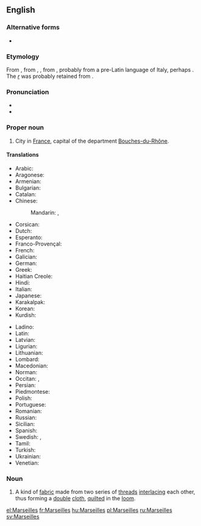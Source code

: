 ==English==
{{wikipedia}}

===Alternative forms===
* {{l|en|Marseille}}

===Etymology===
From {{etyl|fr|en}} {{term|Marseille|lang=fr}}, from {{etyl|la|en}} {{term|Massilia|lang=la}}, {{term|Marsilia|lang=la}}, from {{etyl|grc|en}} {{term|Μασσαλία|lang=grc}}, probably from a pre-Latin language of Italy, perhaps {{etyl|lij|en}} {{term|mas|lang=lij||spring}}. The ''[[r]]'' was probably retained from {{etyl|ar|en}} {{term|مَرْسَى|lang=ar||harbor}}.

{{rfe|where did the English ''-s'' come from?|lang=en}}

===Pronunciation===
* {{IPA|/mɑː(ɹ)ˈseɪ(l)(z)/|lang=en}}
* {{rhymes|eɪlz|lang=en}}

===Proper noun===
{{en-proper noun}}

# City in [[France]], capital of the department [[Bouches-du-Rhône]].

====Translations====
{{trans-top|city in France}}
* Arabic: {{t|ar|مَرْسِيلْيَا|f}}
* Aragonese: {{t|an|Marsiella}}
* Armenian: {{t|hy|Մարսել}}
* Bulgarian: {{t|bg|Марсилия|f|tr=Marsílija|sc=Cyrl}}
* Catalan: {{t+|ca|Marsella|f}}
* Chinese:
*: Mandarin: {{t|cmn|馬賽|sc=Hani}}, {{t+|cmn|马赛|tr=Mǎsài|sc=Hani}}
* Corsican: {{t|co|Marseglia}}
* Dutch: {{t|nl|Marseille|n}}
* Esperanto: {{t|eo|Marsejlo}}
* Franco-Provençal: {{t|frp|Marselye}}
* French: {{t+|fr|Marseille|m}}
* Galician: {{t+|gl|Marsella|f}}
* German: {{t+|de|Marseille|n}}
* Greek: {{t+|el|Μασσαλία|f}}
* Haitian Creole: {{t|ht|Masey}}
* Hindi: {{t|hi|मार्सैय|sc=Deva}}
* Italian: {{t+|it|Marsiglia|f}}
* Japanese: {{t|ja|マルセイユ|tr=Maruseiyu|sc=Jpan}}
* Karakalpak: {{t|kaa|Marsel}}
* Korean: {{t|ko|마르세이유|tr=Mareuseiyu|sc=Kore}}
* Kurdish: {{t|ku|Masêy|sc=ku-Arab}}
{{trans-mid}}
* Ladino: {{t|lad|Marseya}}
* Latin: {{t|la|Massilia|f}}
* Latvian: {{t|lv|Marseļa|f}}
* Ligurian: {{t|lij|Marseggia}}
* Lithuanian: {{t|lt|Marselis|m}}
* Lombard: {{t|lmo|Marseja}}
* Macedonian: {{t|mk|Марсеј|m|tr=Marséj}}
* Norman: {{t|nrf|Marsêle}}
* Occitan: {{t+|oc|Marselha|f}}, {{qualifier|Mistralian}} {{t|oc|Marsiho|f}}
* Persian: {{t|fa|مارسی|tr=mârsey|sc=fa-Arab}}
* Piedmontese: {{t|pms|Marsèja}}
* Polish: {{t+|pl|Marsylia|f}}
* Portuguese: {{t|pt|Marselha|f}}
* Romanian: {{t+|ro|Marsilia|f}}
* Russian: {{t+|ru|Марсе́ль|m}}
* Sicilian: {{t|scn|Marsigghia|f}}
* Spanish: {{t+|es|Marsella|f}}
* Swedish: {{t+|sv|Marseille|n}}, {{t+|sv|Marseilles|n}}
* Tamil: {{t|ta|மர்சேய்|sc=Taml}}
* Turkish: {{t|tr|Marsilya}}
* Ukrainian: {{t|uk|Марсель|m|tr=Marsél’|sc=Cyrl}}
* Venetian: {{t|vec|Marsegia}}
{{trans-bottom}}

===Noun===
{{en-noun|-}}

# A kind of [[fabric]] made from two series of [[thread]]s [[interlace|interlacing]] each other, thus forming a [[double]] [[cloth]], [[quilt]]ed in the [[loom]].

[[el:Marseilles]]
[[fr:Marseilles]]
[[hu:Marseilles]]
[[pl:Marseilles]]
[[ru:Marseilles]]
[[sv:Marseilles]]